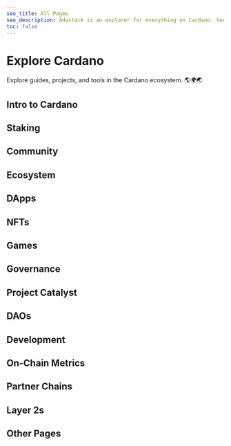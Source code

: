 ```yaml
---
seo_title: All Pages
seo_description: Adastack is an explorer for everything on Cardano. See every page of tools and DApps here. The site is open-source and new content is added daily!
toc: false
---
```



# Explore Cardano

Explore guides, projects, and tools in the Cardano ecosystem. 🌎🌍🌏

## Intro to Cardano

<TOCItem
  pageName="What is Blockchain?"
  relativeUrl="/intro_to_cardano/what_is_blockchain"
/>

<TOCItem pageName="Why Cardano?" relativeUrl="/intro_to_cardano/why_cardano" />

<TOCItem pageName="Learn More" relativeUrl="/intro_to_cardano/learn_more" />

<TOCItem
  pageName="Set up a Wallet"
  relativeUrl="/intro_to_cardano/set_up_a_wallet"
/>

<TOCItem pageName="Buy ADA" relativeUrl="/intro_to_cardano/buy_ada" />

<TOCItem
  pageName="Use Cardano"
  relativeUrl="/intro_to_cardano/start_using_cardano"
/>

## Staking

<TOCItem pageName="What is Staking?" relativeUrl="/staking/what_is_staking" />

<TOCItem pageName="Start Staking" relativeUrl="/staking/start_staking" />

<TOCItem
  pageName="Stake Pool Explorers"
  relativeUrl="/staking/stake_pool_explorers"
/>

<TOCItem
  pageName="Stake Reward Trackers"
  relativeUrl="/staking/stake_reward_trackers"
/>

<TOCItem
  pageName="Stake Pool Alliances"
  relativeUrl="/staking/stake_pool_alliances"
/>

<TOCItem
  pageName="Initial Stake Pool Offerings (ISPOs)"
  relativeUrl="/staking/ispos"
/>

<TOCItem
  pageName="Pool Monitoring Tools"
  relativeUrl="/staking/pool_monitoring_tools"
/>

## Community

<TOCItem pageName="Organizations" relativeUrl="/community/organizations" />

<TOCItem pageName="News and Blogs" relativeUrl="/community/news_and_blogs" />

<TOCItem
  pageName="News and Blogs - International"
  relativeUrl="/community/news_and_blogs_international"
/>

<TOCItem pageName="YouTube" relativeUrl="/community/youtube" />

<TOCItem
  pageName="YouTube - International"
  relativeUrl="/community/youtube_international"
/>

<TOCItem pageName="Newsletters" relativeUrl="/community/newsletters" />

## Ecosystem

<TOCItem
  pageName="Block Explorers"
  relativeUrl="/ecosystem/blockchain_explorers"
/>

<TOCItem
  pageName="Ecosystem Directories"
  relativeUrl="/ecosystem/ecosystem_maps"
/>

<TOCItem pageName="Wallets" relativeUrl="/ecosystem/wallets" />

## DApps

<TOCItem pageName="What is a DApp?" relativeUrl="/dapps/what_is_a_dapp" />

<TOCItem pageName="All DApps" relativeUrl="/dapps/all_dapps" />

<TOCItem pageName="AI" relativeUrl="/dapps/ai" />

<TOCItem
  pageName="DApp Analysis and Risk Rating"
  relativeUrl="/dapps/dapp_analysis_and_risk_rating"
/>

<TOCItem pageName="DApp Explorers" relativeUrl="/dapps/dapp_explorers" />

<TOCItem
  pageName="Data Storage and Computing"
  relativeUrl="/dapps/data_storage_and_computing"
/>

<TOCItem pageName="DeFi" relativeUrl="/dapps/defi" />

<TOCItem pageName="DEXs" relativeUrl="/dapps/dexs" />

<TOCItem
  pageName="Domains and Handles"
  relativeUrl="/dapps/domains_and_handles"
/>

<TOCItem
  pageName="Domains and Handles"
  relativeUrl="/dapps/domains_and_handles"
/>

<TOCItem pageName="Education" relativeUrl="/dapps/education" />

<TOCItem
  pageName="Ticketing and Token Gating"
  relativeUrl="/dapps/ticketing_and_token_gating"
/>

<TOCItem
  pageName="Impact and Environment"
  relativeUrl="/dapps/impact_and_environment"
/>

<TOCItem pageName="Media and Music" relativeUrl="/dapps/media_and_music" />

<TOCItem
  pageName="Medical and Health"
  relativeUrl="/dapps/medical_and_health"
/>

<TOCItem
  pageName="Messaging and Chat"
  relativeUrl="/dapps/messaging_and_chat"
/>

<TOCItem
  pageName="Payments and E-Commerce"
  relativeUrl="/dapps/payments_and_ecommerce"
/>

<TOCItem
  pageName="Privacy and Security"
  relativeUrl="/dapps/privacy_and_security"
/>

<TOCItem pageName="Real World Assets" relativeUrl="/dapps/real_world_assets" />

<TOCItem
  pageName="Reward Distribution"
  relativeUrl="/dapps/reward_distribution"
/>

<TOCItem
  pageName="Signing and Verification"
  relativeUrl="/dapps/signing_and_verification"
/>

<TOCItem pageName="Social Media" relativeUrl="/dapps/social_media" />

<TOCItem pageName="Supply Chain" relativeUrl="/dapps/supply_chain" />

## NFTs

<TOCItem pageName="What are NFTs?" relativeUrl="/nfts/what_are_nfts" />

<TOCItem pageName="NFT Marketplaces" relativeUrl="/nfts/nft_marketplaces" />

## Games

<TOCItem
  pageName="What are Web3 Games?"
  relativeUrl="/gaming/what_are_web3_games"
/>

<TOCItem pageName="All Games" relativeUrl="/gaming/all_games" />

<TOCItem pageName="Prediction and Gambling" relativeUrl="/gaming/gambling" />

<TOCItem pageName="Game Explorers" relativeUrl="/gaming/game_explorers" />

<TOCItem pageName="Game Studios" relativeUrl="/gaming/game_studios" />

## Governance

<TOCItem
  pageName="What is Governance?"
  relativeUrl="/governance/what_is_governance"
/>

## Project Catalyst

<TOCItem
  pageName="What is Project Catalyst?"
  relativeUrl="/catalyst/what_is_project_catalyst"
/>

## DAOs

<TOCItem pageName="What is a DAO?" relativeUrl="/daos/what_is_a_dao" />

<TOCItem pageName="DAO Explorers" relativeUrl="/daos/dao_explorers" />

<TOCItem
  pageName="DAO Management Software"
  relativeUrl="/daos/dao_management_software"
/>

## Development

<TOCItem
  pageName="Intro to Cardano Development"
  relativeUrl="/development/intro_to_cardano_development"
/>

<TOCItem
  pageName="Development Companies"
  relativeUrl="/development/dev_teams"
/>

<TOCItem
  pageName="Learning Platforms"
  relativeUrl="/development/learning_platforms"
/>

<TOCItem pageName="Documentation" relativeUrl="/development/documentation" />

<TOCItem pageName="Developer Chat" relativeUrl="/development/developer_chat" />

<TOCItem pageName="Code Libraries" relativeUrl="/development/code_libraries" />

<TOCItem
  pageName="Audit Companies"
  relativeUrl="/development/audit_companies"
/>

## On-Chain Metrics

<TOCItem
  pageName="Metric Tracking Sites"
  relativeUrl="/on_chain_metrics/on_chain_dashboards"
/>

<TOCItem
  pageName="Network Activity"
  relativeUrl="/on_chain_metrics/network_activity"
/>

<TOCItem
  pageName="Decentralization"
  relativeUrl="/on_chain_metrics/decentralization_metrics"
/>

## Partner Chains

<TOCItem
  pageName="What are Partner Chains?"
  relativeUrl="/partner_chains/what_are_partner_chains"
/>

## Layer 2s

<TOCItem
  pageName="What are Layer 2s?"
  relativeUrl="/layer_2s/what_are_layer_2s"
/>

## Other Pages

<TOCItem pageName="About" relativeUrl="/about" />
